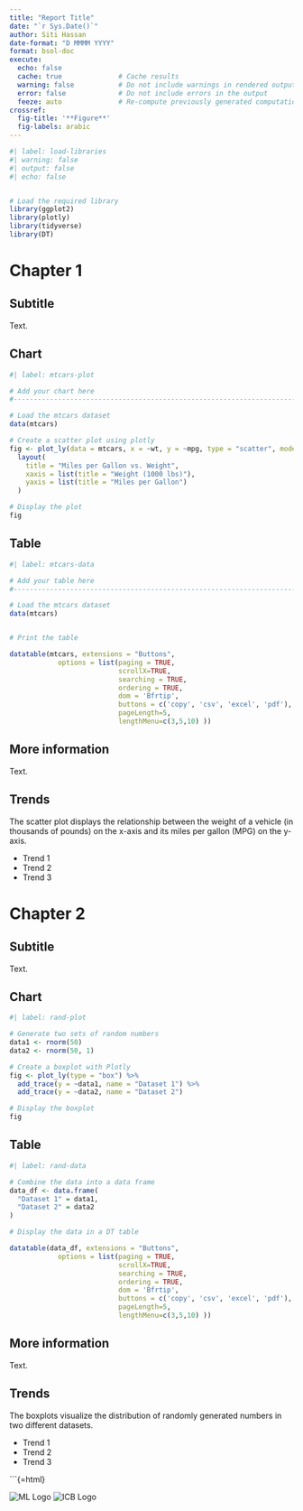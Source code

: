 ```yaml
---
title: "Report Title"
date: "`r Sys.Date()`"
author: Siti Hassan
date-format: "D MMMM YYYY"
format: bsol-doc
execute:
  echo: false
  cache: true              # Cache results
  warning: false           # Do not include warnings in rendered output
  error: false             # Do not include errors in the output
  feeze: auto              # Re-compute previously generated computational output only in case their source file changes
crossref:
  fig-title: '**Figure**'
  fig-labels: arabic
---
```


```r
#| label: load-libraries
#| warning: false
#| output: false
#| echo: false


# Load the required library
library(ggplot2)
library(plotly)
library(tidyverse)
library(DT)

```

# Chapter 1
## Subtitle

Text.

<!-- start of chart tabset -->

:::: panel-tabset

<!-- make new tabs with ## -->
## Chart

```r
#| label: mtcars-plot

# Add your chart here
#-------------------------------------------------------------------------------

# Load the mtcars dataset
data(mtcars)

# Create a scatter plot using plotly
fig <- plot_ly(data = mtcars, x = ~wt, y = ~mpg, type = "scatter", mode = "markers") %>%
  layout(
    title = "Miles per Gallon vs. Weight",
    xaxis = list(title = "Weight (1000 lbs)"),
    yaxis = list(title = "Miles per Gallon")
  )

# Display the plot
fig

```

<!-- make new tabs with ## -->

## Table

```r
#| label: mtcars-data

# Add your table here
#-------------------------------------------------------------------------------

# Load the mtcars dataset
data(mtcars)


# Print the table

datatable(mtcars, extensions = "Buttons", 
            options = list(paging = TRUE,
                           scrollX=TRUE, 
                           searching = TRUE,
                           ordering = TRUE,
                           dom = 'Bfrtip',
                           buttons = c('copy', 'csv', 'excel', 'pdf'),
                           pageLength=5, 
                           lengthMenu=c(3,5,10) ))
```


## More information

Text.

::::

<!-- end of chart tabset -->

::: {.callout-tip}
## Trends

The scatter plot displays the relationship between the weight of a vehicle (in thousands of pounds) on the x-axis and its miles per gallon (MPG) on the y-axis. 

- Trend 1
- Trend 2
- Trend 3


:::


# Chapter 2
## Subtitle
Text.

<!-- start of chart tabset -->

::: {.panel-tabset }

## Chart
```r
#| label: rand-plot

# Generate two sets of random numbers
data1 <- rnorm(50)
data2 <- rnorm(50, 1)

# Create a boxplot with Plotly
fig <- plot_ly(type = "box") %>%
  add_trace(y = ~data1, name = "Dataset 1") %>%
  add_trace(y = ~data2, name = "Dataset 2")

# Display the boxplot
fig

```

## Table
```r
#| label: rand-data

# Combine the data into a data frame
data_df <- data.frame(
  "Dataset 1" = data1,
  "Dataset 2" = data2
)

# Display the data in a DT table

datatable(data_df, extensions = "Buttons", 
            options = list(paging = TRUE,
                           scrollX=TRUE, 
                           searching = TRUE,
                           ordering = TRUE,
                           dom = 'Bfrtip',
                           buttons = c('copy', 'csv', 'excel', 'pdf'),
                           pageLength=5, 
                           lengthMenu=c(3,5,10) ))
```

## More information

Text.

:::

<!-- End of chart tabset -->

::: {.callout-tip}
## Trends

The boxplots visualize the distribution of randomly generated numbers in two different datasets.

- Trend 1
- Trend 2
- Trend 3


:::







<!-- Footer with two logos -->
<!-- Replace the directory of where the logo is saved, e.g., ML_logo.png in the "Logo" folder -->
```{=html}


<div class="footer-banner">
  <img src="Logo/ML_logo.png" alt="ML Logo" class="footer-logo left-logo" />
  <img src="Logo/ICB_logo.png" alt="ICB Logo" class="footer-logo right-logo" />
</div>
